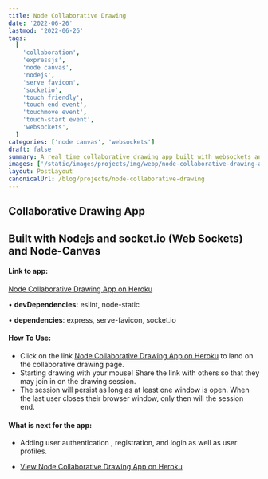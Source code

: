 ```yaml
---
title: Node Collaborative Drawing
date: '2022-06-26'
lastmod: '2022-06-26'
tags:
  [
    'collaboration',
    'expressjs',
    'node canvas',
    'nodejs',
    'serve favicon',
    'socketio',
    'touch friendly',
    'touch end event',
    'touchmove event',
    'touch-start event',
    'websockets',
  ]
categories: ['node canvas', 'websockets']
draft: false
summary: A real time collaborative drawing app built with websockets and the socket.io websocket library, express, and node canvas.
images: ['/static/images/projects/img/webp/node-collaborative-drawing-app.webp']
layout: PostLayout
canonicalUrl: /blog/projects/node-collaborative-drawing
---
```


## Collaborative Drawing App

## Built with Nodejs and socket.io (Web Sockets) and Node-Canvas

#### Link to app:

[Node Collaborative Drawing App on Heroku](https://node-collaborative-drawing-app.herokuapp.com/)

• **devDependencies:**
eslint, node-static

• **dependencies**:
express, serve-favicon, socket.io

#### How To Use:

- Click on the link [Node Collaborative Drawing App on Heroku](https://node-collaborative-drawing-app.herokuapp.com/) to land on the collaborative drawing page.
- Starting drawing with your mouse! Share the link with others so that they may join in on the drawing session.
- The session will persist as long as at least one window is open. When the last user closes their browser window, only then will the session end.

#### What is next for the app:

- Adding user authentication , registration, and login as well as user profiles.

* [View Node Collaborative Drawing App on Heroku](https://node-collaborative-drawing-app.herokuapp.com/)
